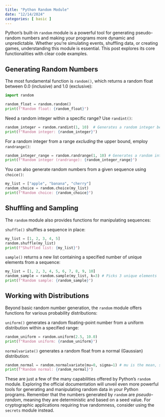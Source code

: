 ```yaml
---
title: "Python Random Module"
date: "12/14/2024"
categories: [ basic ]
---
```



Python's built-in `random` module is a powerful tool for generating pseudo-random numbers and making your programs more dynamic and unpredictable.  Whether you're simulating events, shuffling data, or creating games, understanding this module is essential. This post explores its core functionalities with clear code examples.


## Generating Random Numbers

The most fundamental function is `random()`, which returns a random float between 0.0 (inclusive) and 1.0 (exclusive):

```python
import random

random_float = random.random()
print(f"Random float: {random_float}")
```

Need a random integer within a specific range? Use `randint()`:

```python
random_integer = random.randint(1, 10)  # Generates a random integer between 1 and 10 (inclusive)
print(f"Random integer: {random_integer}")
```

For a random integer from a range *excluding* the upper bound, employ `randrange()`:

```python
random_integer_range = random.randrange(1, 10) # Generates a random integer between 1 and 9 (exclusive of 10)
print(f"Random integer (randrange): {random_integer_range}")

```

You can also generate random numbers from a given sequence using `choice()`:

```python
my_list = ["apple", "banana", "cherry"]
random_choice = random.choice(my_list)
print(f"Random choice: {random_choice}")
```


##  Shuffling and Sampling

The `random` module also provides functions for manipulating sequences:

`shuffle()` shuffles a sequence in place:


```python
my_list = [1, 2, 3, 4, 5]
random.shuffle(my_list)
print(f"Shuffled list: {my_list}")
```

`sample()` returns a new list containing a specified number of unique elements from a sequence:


```python
my_list = [1, 2, 3, 4, 5, 6, 7, 8, 9, 10]
random_sample = random.sample(my_list, k=3) # Picks 3 unique elements
print(f"Random sample: {random_sample}")
```

##  Working with Distributions

Beyond basic random number generation, the `random` module offers functions for various probability distributions:

`uniform()` generates a random floating-point number from a uniform distribution within a specified range:


```python
random_uniform = random.uniform(2.5, 10.0)
print(f"Random uniform: {random_uniform}")
```

`normalvariate()` generates a random float from a normal (Gaussian) distribution:


```python
random_normal = random.normalvariate(mu=0, sigma=1) # mu is the mean, sigma is the standard deviation
print(f"Random normal: {random_normal}")

```

These are just a few of the many capabilities offered by Python's `random` module.  Exploring the official documentation will unveil even more powerful tools for generating and manipulating random data in your Python programs.  Remember that the numbers generated by `random` are *pseudo-random*, meaning they are deterministic and based on a seed value. For cryptographic applications requiring true randomness, consider using the `secrets` module instead.

